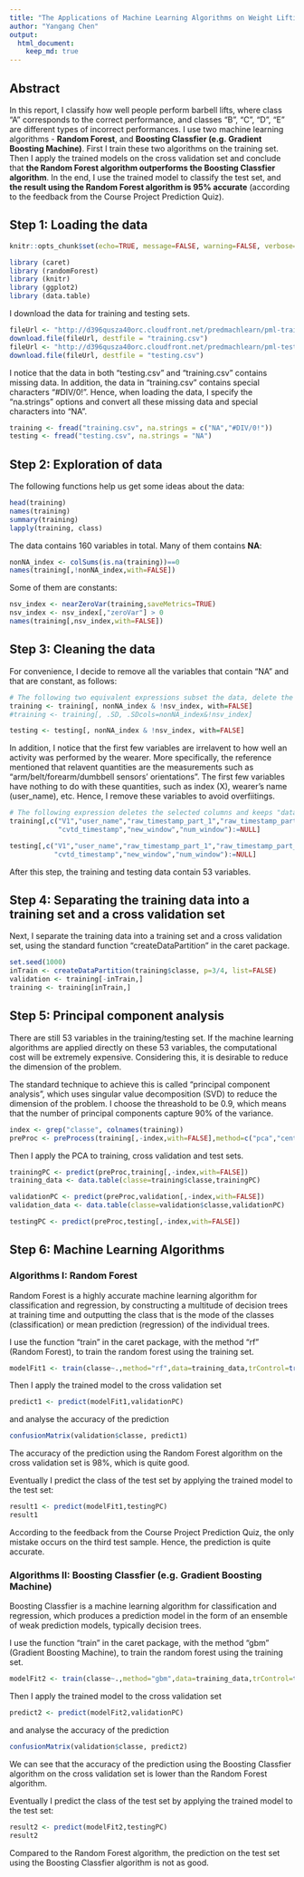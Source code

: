 ```yaml
---
title: "The Applications of Machine Learning Algorithms on Weight Lifting Exercises"
author: "Yangang Chen"
output: 
  html_document:
    keep_md: true
---
```


## Abstract

In this report, I classify how well people perform barbell lifts, where class "A" corresponds to the correct performance, and classes "B", "C", "D", "E" are different types of incorrect performances. I use two machine learning algorithms - **Random Forest**, and **Boosting Classfier (e.g. Gradient Boosting Machine)**. First I train these two algorithms on the training set. Then I apply the trained models on the cross validation set and conclude that **the Random Forest algorithm outperforms the Boosting Classfier algorithm**. In the end, I use the trained model to classify the test set, and **the result using the Random Forest algorithm is 95% accurate** (according to the feedback from the Course Project Prediction Quiz).

## Step 1: Loading the data

```r
knitr::opts_chunk$set(echo=TRUE, message=FALSE, warning=FALSE, verbose=FALSE, cache=TRUE)
```
```r
library (caret)
library (randomForest)
library (knitr)
library (ggplot2)
library (data.table)
```

I download the data for training and testing sets.
```r
fileUrl <- "http://d396qusza40orc.cloudfront.net/predmachlearn/pml-training.csv"
download.file(fileUrl, destfile = "training.csv")
fileUrl <- "http://d396qusza40orc.cloudfront.net/predmachlearn/pml-testing.csv"
download.file(fileUrl, destfile = "testing.csv")
```

I notice that the data in both "testing.csv" and "training.csv" contains missing data. In addition, the data in "training.csv" contains special characters "#DIV/0!". Hence, when loading the data, I specify the "na.strings" options and convert all these missing data and special characters into "NA".
```r
training <- fread("training.csv", na.strings = c("NA","#DIV/0!"))
testing <- fread("testing.csv", na.strings = "NA")
```

## Step 2: Exploration of data

The following functions help us get some ideas about the data:
```r
head(training)
names(training)
summary(training)
lapply(training, class)
```

The data contains 160 variables in total. Many of them contains **NA**:
```r
nonNA_index <- colSums(is.na(training))==0
names(training[,!nonNA_index,with=FALSE])
```

Some of them are constants:
```r
nsv_index <- nearZeroVar(training,saveMetrics=TRUE)
nsv_index <- nsv_index[,"zeroVar"] > 0
names(training[,nsv_index,with=FALSE])
```

## Step 3: Cleaning the data

For convenience, I decide to remove all the variables that contain "NA" and that are constant, as follows:
```r
# The following two equivalent expressions subset the data, delete the other columns, and keep "data.table" structure
training <- training[, nonNA_index & !nsv_index, with=FALSE]
#training <- training[, .SD, .SDcols=nonNA_index&!nsv_index]

testing <- testing[, nonNA_index & !nsv_index, with=FALSE]
```

In addition, I notice that the first few variables are irrelavent to how well an activity was performed by the wearer. More specifically, the reference mentioned that relavent quantities are the measurements such as "arm/belt/forearm/dumbbell sensors' orientations". The first few variables have nothing to do with these quantities, such as index (X), wearer's name (user_name), etc. Hence, I remove these variables to avoid overfiitings.
```r
# The following expression deletes the selected columns and keeps "data.table" structure
training[,c("V1","user_name","raw_timestamp_part_1","raw_timestamp_part_2",
            "cvtd_timestamp","new_window","num_window"):=NULL]

testing[,c("V1","user_name","raw_timestamp_part_1","raw_timestamp_part_2",
           "cvtd_timestamp","new_window","num_window"):=NULL]
```

After this step, the training and testing data contain 53 variables.

## Step 4: Separating the training data into a training set and a cross validation set

Next, I separate the training data into a training set and a cross validation set, using the standard function "createDataPartition" in the caret package.
```r
set.seed(1000)
inTrain <- createDataPartition(training$classe, p=3/4, list=FALSE)
validation <- training[-inTrain,]
training <- training[inTrain,]
```

## Step 5: Principal component analysis

There are still 53 variables in the training/testing set. If the machine learning algorithms are applied directly on these 53 variables, the computational cost will be extremely expensive. Considering this, it is desirable to reduce the dimension of the problem.

The standard technique to achieve this is called "principal component analysis", which uses singular value decomposition (SVD) to reduce the dimension of the problem. I choose the threashold to be 0.9, which means that the number of principal components capture 90% of the variance.
```r
index <- grep("classe", colnames(training))
preProc <- preProcess(training[,-index,with=FALSE],method=c("pca","center","scale"),thresh=0.9)
```

Then I apply the PCA to training, cross validation and test sets.
```r
trainingPC <- predict(preProc,training[,-index,with=FALSE])
training_data <- data.table(classe=training$classe,trainingPC)

validationPC <- predict(preProc,validation[,-index,with=FALSE])
validation_data <- data.table(classe=validation$classe,validationPC)

testingPC <- predict(preProc,testing[,-index,with=FALSE])
```

## Step 6: Machine Learning Algorithms

### Algorithms I: Random Forest

Random Forest is a highly accurate machine learning algorithm for classification and regression, by constructing a multitude of decision trees at training time and outputting the class that is the mode of the classes (classification) or mean prediction (regression) of the individual trees.

I use the function "train" in the caret package, with the method "rf" (Random Forest), to train the random forest using the training set.
```r
modelFit1 <- train(classe~.,method="rf",data=training_data,trControl=trainControl(method="cv"))
```

Then I apply the trained model to the cross validation set
```r
predict1 <- predict(modelFit1,validationPC)
```
and analyse the accuracy of the prediction
```r
confusionMatrix(validation$classe, predict1)
```
The accuracy of the prediction using the Random Forest algorithm on the cross validation set is 98%, which is quite good.

Eventually I predict the class of the test set by applying the trained model to the test set:
```r
result1 <- predict(modelFit1,testingPC)
result1
```
According to the feedback from the Course Project Prediction Quiz, the only mistake occurs on the third test sample. Hence, the prediction is quite accurate.

### Algorithms II: Boosting Classfier (e.g. Gradient Boosting Machine)

Boosting Classfier is a machine learning algorithm for classification and regression, which produces a prediction model in the form of an ensemble of weak prediction models, typically decision trees.

I use the function "train" in the caret package, with the method "gbm" (Gradient Boosting Machine), to train the random forest using the training set.
```r
modelFit2 <- train(classe~.,method="gbm",data=training_data,trControl=trainControl(method="cv"))
```

Then I apply the trained model to the cross validation set
```r
predict2 <- predict(modelFit2,validationPC)
```
and analyse the accuracy of the prediction
```r
confusionMatrix(validation$classe, predict2)
```
We can see that the accuracy of the prediction using the Boosting Classfier algorithm on the cross validation set is lower than the Random Forest algorithm.

Eventually I predict the class of the test set by applying the trained model to the test set:
```r
result2 <- predict(modelFit2,testingPC)
result2
```
Compared to the Random Forest algorithm, the prediction on the test set using the Boosting Classfier algorithm is not as good.
